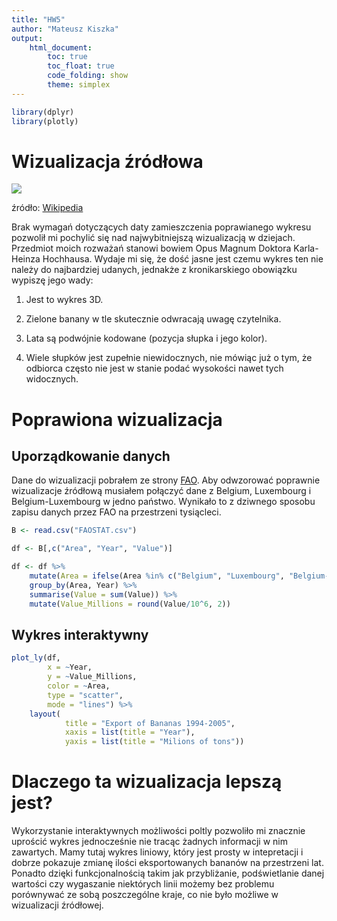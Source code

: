 ---
title: "HW5"
author: "Mateusz Kiszka"
output: 
    html_document:
        toc: true
        toc_float: true
        code_folding: show
        theme: simplex
---

```{r message=FALSE, warning=FALSE, include=FALSE}
library(dplyr)
library(plotly)
```

# Wizualizacja źródłowa

![](Banany.png)

źródło: [Wikipedia](https://de.m.wikipedia.org/wiki/Datei:K%C3%BChlschifffahrt_Bananen_Exporte_2007.png)

Brak wymagań dotyczących daty zamieszczenia poprawianego wykresu pozwolił mi pochylić się nad najwybitniejszą wizualizacją w dziejach. Przedmiot moich rozważań stanowi bowiem Opus Magnum Doktora Karla-Heinza Hochhausa. Wydaje mi się, że dość jasne jest czemu wykres ten nie należy do najbardziej udanych, jednakże z kronikarskiego obowiązku wypiszę jego wady:

1.  Jest to wykres 3D.

2.  Zielone banany w tle skutecznie odwracają uwagę czytelnika.

3.  Lata są podwójnie kodowane (pozycja słupka i jego kolor).

4.  Wiele słupków jest zupełnie niewidocznych, nie mówiąc już o tym, że odbiorca często nie jest w stanie podać wysokości nawet tych widocznych.

# Poprawiona wizualizacja

## Uporządkowanie danych

Dane do wizualizacji pobrałem ze strony [FAO](https://www.fao.org/faostat/en/#data/TCL). Aby odwzorować poprawnie wizualizacje źródłową musiałem połączyć dane z Belgium, Luxembourg i Belgium-Luxembourg w jedno państwo. Wynikało to z dziwnego sposobu zapisu danych przez FAO na przestrzeni tysiącleci.

```{r message=FALSE, warning=FALSE}
B <- read.csv("FAOSTAT.csv")

df <- B[,c("Area", "Year", "Value")]

df <- df %>%
    mutate(Area = ifelse(Area %in% c("Belgium", "Luxembourg", "Belgium-Luxembourg"), "Belgium-Luxembourg", Area)) %>% 
    group_by(Area, Year) %>% 
    summarise(Value = sum(Value)) %>% 
    mutate(Value_Millions = round(Value/10^6, 2))
```

## Wykres interaktywny

```{r message=FALSE, warning=FALSE}
plot_ly(df, 
        x = ~Year, 
        y = ~Value_Millions,
        color = ~Area,
        type = "scatter",
        mode = "lines") %>% 
    layout(
            title = "Export of Bananas 1994-2005",
            xaxis = list(title = "Year"),
            yaxis = list(title = "Milions of tons"))
```

# Dlaczego ta wizualizacja lepszą jest?

Wykorzystanie interaktywnych możliwości poltly pozwoliło mi znacznie uprościć wykres jednocześnie nie tracąc żadnych informacji w nim zawartych. Mamy tutaj wykres liniowy, który jest prosty w intepretacji i dobrze pokazuje zmianę ilości eksportowanych bananów na przestrzeni lat. Ponadto dzięki funkcjonalnością takim jak przybliżanie, podświetlanie danej wartości czy wygaszanie niektórych linii możemy bez problemu porównywać ze sobą poszczególne kraje, co nie było możliwe w wizualizacji źródłowej.

</font>
